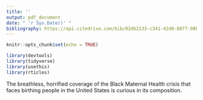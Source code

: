 ```yaml
---
title: ''
output: pdf_document
date: " 'r Sys.Date()' "
bibliography: https://api.citedrive.com/bib/02db2133-c341-42d0-8077-98b8e30b6c5d/references.bib?x=eyJpZCI6ICIwMmRiMjEzMy1jMzQxLTQyZDAtODA3Ny05OGI4ZTMwYjZjNWQiLCAidXNlciI6ICIzMTQ2IiwgInNpZ25hdHVyZSI6ICJjMjhkZmYzMjkzODM5YzNkYzJlZjc4YjE0ZGU4ZTMwYzYyNzEzNWY5NmQ4ZDUzNjNlMGZiZmIxZDQ0M2ZmMmFmIn0=/bibliography.bib
---
```


```r
knitr::opts_chunk$set(echo = TRUE)
```

```r
library(devtools)
library(tidyverse)
library(usethis)
library(rticles)
```

The breathless, horrified coverage of the Black Maternal Health crisis that faces birthing people in the United States is curious in its composition.